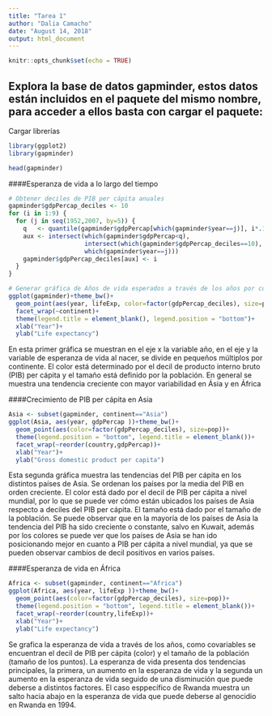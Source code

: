```yaml
---
title: "Tarea 1"
author: "Dalia Camacho"
date: "August 14, 2018"
output: html_document
---
```


```r
knitr::opts_chunk$set(echo = TRUE)
```

## Explora la base de datos gapminder, estos datos están incluidos en el paquete del mismo nombre, para acceder a ellos basta con cargar el paquete:

Cargar librerías
```r
library(ggplot2)
library(gapminder)
```


```r
head(gapminder)
```
####Esperanza de vida a lo largo del tiempo
```r
# Obtener deciles de PIB per cápita anuales
gapminder$gdpPercap_deciles <- 10
for (i in 1:9) {
  for (j in seq(1952,2007, by=5)) {
    q   <- quantile(gapminder$gdpPercap[which(gapminder$year==j)], i*.1)
    aux <- intersect(which(gapminder$gdpPercap<q),
                     intersect(which(gapminder$gdpPercap_deciles==10),
                     which(gapminder$year==j)))
    gapminder$gdpPercap_deciles[aux] <- i
  }
}

# Generar gráfica de Años de vida esperados a través de los años por continente y decil de PIB per cápita
ggplot(gapminder)+theme_bw()+
  geom_point(aes(year, lifeExp, color=factor(gdpPercap_deciles), size=pop))+
  facet_wrap(~continent)+
  theme(legend.title = element_blank(), legend.position = "bottom")+
  xlab("Year")+
  ylab("Life expectancy")
```

En esta primer gráfica se muestran en el eje x la variable año, en el eje y la variable de esperanza de vida al nacer, se divide en pequeños múltiplos por continente. El color está determinado por el decil de producto interno bruto (PIB) per cápita y el tamaño está definido por la población. En general se muestra una tendencia creciente con mayor variabilidad en Ásia y en África

####Crecimiento de PIB per cápita en Asia

```r
Asia <- subset(gapminder, continent=="Asia")
ggplot(Asia, aes(year, gdpPercap ))+theme_bw()+
  geom_point(aes(color=factor(gdpPercap_deciles), size=pop))+
  theme(legend.position = "bottom", legend.title = element_blank())+
  facet_wrap(~reorder(country,gdpPercap))+
  xlab("Year")+
  ylab("Gross domestic product per capita")

```

Esta segunda gráfica muestra las tendencias del PIB per cápita en los distintos países de Asia. Se ordenan los países por la media del PIB en orden creciente. El color está dado por el decil de PIB per cápita a nivel mundial, por lo que se puede ver cómo están ubicados los países de Asia respecto a deciles del PIB per cápita. El tamaño está dado por el tamaño de la población. Se puede observar que en la mayoría de los países de Asia la tendencia del PIB ha sido creciente o constante, salvo en Kuwait, además por los colores se puede ver que los países de Asia se han ido posicionando mejor en cuanto a PIB per cápita a nivel mundial, ya que se pueden observar cambios de decil positivos en varios países.

####Esperanza de vida en África

```r
Africa <- subset(gapminder, continent=="Africa")
ggplot(Africa, aes(year, lifeExp ))+theme_bw()+
  geom_point(aes(color=factor(gdpPercap_deciles), size=pop))+
  theme(legend.position = "bottom", legend.title = element_blank())+
  facet_wrap(~reorder(country,lifeExp))+
  xlab("Year")+
  ylab("Life expectancy")

```

Se grafica la esperanza de vida a través de los años, como covariables se encuentran el decil de PIB per cápita (color) y el tamaño de la población (tamaño de los puntos). La esperanza de vida presenta dos tendencias principales, la primera, un aumento en la esperanza de vida y la segunda un aumento en la esperanza de vida seguido de una disminución que puede deberse a distintos factores. El caso esppecífico de Rwanda muestra un salto hacia abajo en la esperanza de vida que puede deberse al genocidio en Rwanda en 1994.

